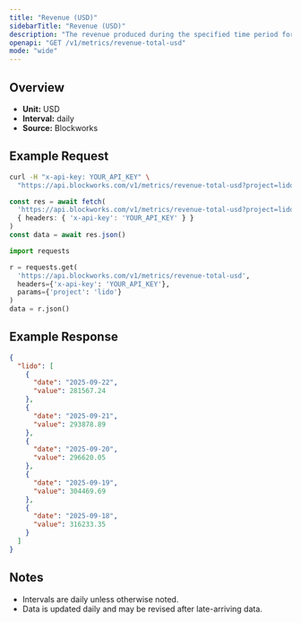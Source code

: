 ```yaml
---
title: "Revenue (USD)"
sidebarTitle: "Revenue (USD)"
description: "The revenue produced during the specified time period for given project."
openapi: "GET /v1/metrics/revenue-total-usd"
mode: "wide"
---
```


## Overview

- **Unit:** USD
- **Interval:** daily
- **Source:** Blockworks

## Example Request

<CodeGroup>

```bash cURL
curl -H "x-api-key: YOUR_API_KEY" \
  "https://api.blockworks.com/v1/metrics/revenue-total-usd?project=lido"
```

```typescript TypeScript
const res = await fetch(
  'https://api.blockworks.com/v1/metrics/revenue-total-usd?project=lido',
  { headers: { 'x-api-key': 'YOUR_API_KEY' } }
)
const data = await res.json()
```

```python Python
import requests

r = requests.get(
  'https://api.blockworks.com/v1/metrics/revenue-total-usd',
  headers={'x-api-key': 'YOUR_API_KEY'},
  params={'project': 'lido'}
)
data = r.json()
```

</CodeGroup>

## Example Response

```json
{
  "lido": [
    {
      "date": "2025-09-22",
      "value": 281567.24
    },
    {
      "date": "2025-09-21",
      "value": 293878.89
    },
    {
      "date": "2025-09-20",
      "value": 296620.05
    },
    {
      "date": "2025-09-19",
      "value": 304469.69
    },
    {
      "date": "2025-09-18",
      "value": 316233.35
    }
  ]
}
```

## Notes
- Intervals are daily unless otherwise noted.
- Data is updated daily and may be revised after late-arriving data.